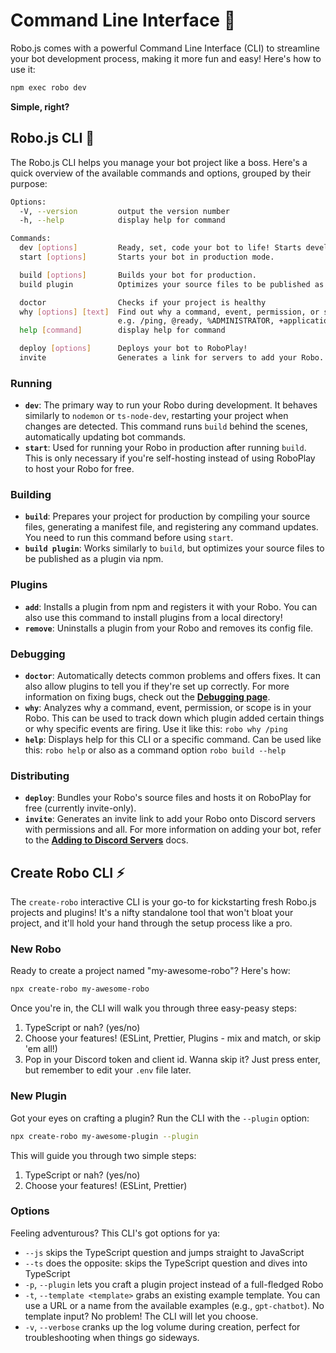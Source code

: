 # Command Line Interface 🔨

Robo.js comes with a powerful Command Line Interface (CLI) to streamline your bot development process, making it more fun and easy! Here's how to use it:

```sh npm2yarn /dev/ filename="Terminal"
npm exec robo dev
```

**Simple, right?**

## Robo.js CLI 🌟

The Robo.js CLI helps you manage your bot project like a boss. Here's a quick overview of the available commands and options, grouped by their purpose:

```sh
Options:
  -V, --version         output the version number
  -h, --help            display help for command

Commands:
  dev [options]         Ready, set, code your bot to life! Starts development mode.
  start [options]       Starts your bot in production mode.

  build [options]       Builds your bot for production.
  build plugin          Optimizes your source files to be published as a plugin via npm.

  doctor                Checks if your project is healthy
  why [options] [text]  Find out why a command, event, permission, or scope is in your Robo.
                        e.g. /ping, @ready, %ADMINISTRATOR, +applications.commands
  help [command]        display help for command

  deploy [options]      Deploys your bot to RoboPlay!
  invite                Generates a link for servers to add your Robo.
```

### Running

- **`dev`**: The primary way to run your Robo during development. It behaves similarly to `nodemon` or `ts-node-dev`, restarting your project when changes are detected. This command runs `build` behind the scenes, automatically updating bot commands.
- **`start`**: Used for running your Robo in production after running `build`. This is only necessary if you're self-hosting instead of using RoboPlay to host your Robo for free.

### Building

- **`build`**: Prepares your project for production by compiling your source files, generating a manifest file, and registering any command updates. You need to run this command before using `start`.
- **`build plugin`**: Works similarly to `build`, but optimizes your source files to be published as a plugin via npm.

### Plugins

- **`add`**: Installs a plugin from npm and registers it with your Robo. You can also use this command to install plugins from a local directory!
- **`remove`**: Uninstalls a plugin from your Robo and removes its config file.

### Debugging

- **`doctor`**: Automatically detects common problems and offers fixes. It can also allow plugins to tell you if they're set up correctly. For more information on fixing bugs, check out the **[Debugging page](/docs/advanced/debugging)**.
- **`why`**: Analyzes why a command, event, permission, or scope is in your Robo. This can be used to track down which plugin added certain things or why specific events are firing. Use it like this: `robo why /ping`
- **`help`**: Displays help for this CLI or a specific command. Can be used like this: `robo help` or also as a command option `robo build --help`

### Distributing

- **`deploy`**: Bundles your Robo's source files and hosts it on RoboPlay for free (currently invite-only).
- **`invite`**: Generates an invite link to add your Robo onto Discord servers with permissions and all. For more information on adding your bot, refer to the **[Adding to Discord Servers](/docs/adding-to-server)** docs.

## Create Robo CLI ⚡

The `create-robo` interactive CLI is your go-to for kickstarting fresh Robo.js projects and plugins! It's a nifty standalone tool that won't bloat your project, and it'll hold your hand through the setup process like a pro.

### New Robo

Ready to create a project named "my-awesome-robo"? Here's how:

```sh /create-robo/ filename="Terminal"
npx create-robo my-awesome-robo
```

Once you're in, the CLI will walk you through three easy-peasy steps:

1. TypeScript or nah? (yes/no)
2. Choose your features! (ESLint, Prettier, Plugins - mix and match, or skip 'em all!)
3. Pop in your Discord token and client id. Wanna skip it? Just press enter, but remember to edit your `.env` file later.

### New Plugin

Got your eyes on crafting a plugin? Run the CLI with the `--plugin` option:

```sh /create-robo/ /--plugin/ filename="Terminal"
npx create-robo my-awesome-plugin --plugin
```

This will guide you through two simple steps:

1. TypeScript or nah? (yes/no)
2. Choose your features! (ESLint, Prettier)

### Options

Feeling adventurous? This CLI's got options for ya:

- `--js` skips the TypeScript question and jumps straight to JavaScript
- `--ts` does the opposite: skips the TypeScript question and dives into TypeScript
- `-p`, `--plugin` lets you craft a plugin project instead of a full-fledged Robo
- `-t`, `--template <template>` grabs an existing example template. You can use a URL or a name from the available examples (e.g., `gpt-chatbot`). No template input? No problem! The CLI will let you choose.
- `-v`, `--verbose` cranks up the log volume during creation, perfect for troubleshooting when things go sideways.
